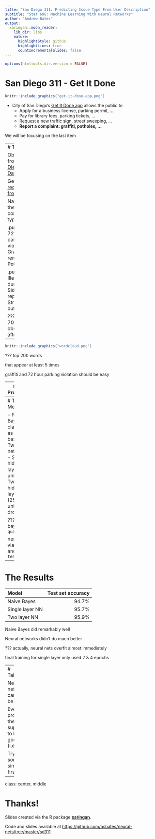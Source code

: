 ```yaml
---
title: "San Diego 311: Predicting Issue Type From User Description"
subtitle: "Stat 696: Machine Learning With Neural Networks"
author: "Andrew Bates"
output:
  xaringan::moon_reader:
    lib_dir: libs
    nature:
      highlightStyle: github
      highlightLines: true
      countIncrementalSlides: false
---
```


```r
options(htmltools.dir.version = FALSE)
```


# San Diego 311 - Get It Done

```r
knitr::include_graphics("get-it-done-app.png")
```

- City of San Diego's [Get It Done app](https://www.sandiego.gov/get-it-done) allows the public to
    - Apply for a business license, parking permit, ...
    - Pay for library fees, parking tickets, ...
    - Request a new traffic sign, street sweeping, ...
    - **Report a complaint: graffiti, potholes, ...**

We will be focusing on the last item

---
# The Data

Obtained from the [San Diego Open Data Portal](https://data.sandiego.gov)

Get It Done [requests from 2018](https://data.sandiego.gov/datasets/get-it-done-311/)

Narrowed to the top complaint types:

.pull-left[
- 72 hour parking violation
- Graffiti removal
- Potholes
]

.pull-right[
- Illegal dumping
- Sidewalk repair
- Street light out
]

???
about 70,000 observations after filtering

---

```r
knitr::include_graphics("wordcloud.png")
```

???
top 200 words

that appear at least 5 times

graffiti and 72 hour parking violation should be easy

---
# Data Processing

- Done with the [quanteda](https://quanteda.io) package
- Removed stopwords, punctuation, symbols, Twitter characters (@, #)
- Removed words that only appeared in a single document
- Created a document-feature matrix:
    - Each row is a document
    - Each column is a word
    

???
"document" here means a description of the issue

reduced number of features (words) from 24k to 12k

---
# The Models

- Naive Bayes classifier as a baseline
- Two neural networks:
    - Single hidden layer (512 units)
    - Two hidden layers (256, 128 units, 50% dropout)


???
naive bayes via `quanteda`

neural nets via `keras` and `tensorflow`

---
# The Results


| Model | Test set accuracy
|:---|---:|
|Naive Bayes | 94.7% 
| Single layer NN | 95.7% 
| Two layer NN | 95.9% 



Naive Bayes did remarkably well

Neural networks didn't do much better

???
actually, neural nets overfit almost immediately

final training for single layer only used 2 & 4 epochs

---
# Takeaway

Neural networks can easily be overkill

Even on problems they are supposed to be good at (i.e. text)

Try something simple first

---

class: center, middle

# Thanks!

Slides created via the R package [**xaringan**](https://github.com/yihui/xaringan).

Code and slides available at [https://github.com/asbates/neural-nets/tree/master/sd311](https://github.com/asbates/neural-nets/tree/master/sd311)

